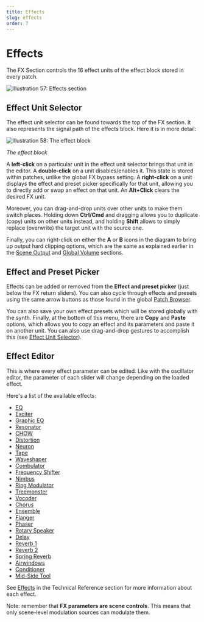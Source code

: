 ```yaml
---
title: Effects
slug: effects
order: 7
---
```


# Effects

The FX Section controls the 16 effect units of the effect block
stored in every patch.

![Illustration 57: Effects section](./images/manual-xt/Pictures/fxsection.png)

## Effect Unit Selector

The effect unit selector can be found towards the top of the FX section. It also represents the signal path
of the effects block. Here it is in more detail:

![Illustration 58: The effect block](./images/manual-xt/Pictures/illu18.png)

_The effect block_

A **left-click** on a particular unit in the effect unit selector brings that unit in the editor.
A **double-click** on a unit disables/enables it. This state is stored within patches,
unlike the global FX bypass setting.
A **right-click** on a unit displays the effect and preset picker specifically for that unit, allowing you to directly
add or swap an effect on that unit.
An **Alt+Click** clears the desired FX unit.

Moreover, you can drag-and-drop units over other units to make them switch places. Holding down **Ctrl/Cmd** and
dragging allows you to duplicate (copy) units on other units instead, and holding **Shift** allows to simply replace
(overwrite) the target unit with the source one.

Finally, you can right-click on either the **A** or **B** icons in the diagram to bring up output hard clipping
options, which are the same as explained earlier in the [Scene Output](#scene-output)
and [Global Volume](#fx-bypass-character-global-volume) sections.

## Effect and Preset Picker

Effects can be added or removed from the **Effect and preset picker**
(just below the FX return sliders). You can also cycle through effects and presets using the
same arrow buttons as those found in the global [Patch Browser](#patch-browser).

You can also save your own effect presets which will be stored globally with
the synth. Finally, at the bottom of this menu, there are **Copy** and **Paste** options,
which allows you to copy an effect and its parameters and paste it on another unit.
You can also use drag-and-drop gestures to accomplish this
(see [Effect Unit Selector](#effect-unit-selector)).

## Effect Editor

This is where every effect parameter can be edited. Like with the oscillator editor, the parameter of each slider
will change depending on the loaded effect.

Here's a list of the available effects:

-   [EQ](#eq)
-   [Exciter](#exciter)
-   [Graphic EQ](#graphic-eq)
-   [Resonator](#resonator)
-   [CHOW](#chow)
-   [Distortion](#distortion)
-   [Neuron](#neuron)
-   [Tape](#tape)
-   [Waveshaper](#waveshaper-1)
-   [Combulator](#combulator)
-   [Frequency Shifter](#frequency-shifter)
-   [Nimbus](#nimbus)
-   [Ring Modulator](#ring-modulator)
-   [Treemonster](#treemonster)
-   [Vocoder](#vocoder)
-   [Chorus](#chorus)
-   [Ensemble](#ensemble)
-   [Flanger](#flanger)
-   [Phaser](#phaser)
-   [Rotary Speaker](#rotary-speaker)
-   [Delay](#delay)
-   [Reverb 1](#reverb-1)
-   [Reverb 2](#reverb-2)
-   [Spring Reverb](#spring-reverb)
-   [Airwindows](#airwindows)
-   [Conditioner](#conditioner)
-   [Mid-Side Tool](#mid-side-tool)

See [Effects](#effects-1) in the Technical Reference section for more information about each effect.

Note: remember that **FX parameters are scene controls**. This means that only scene-level modulation sources
can modulate them.
